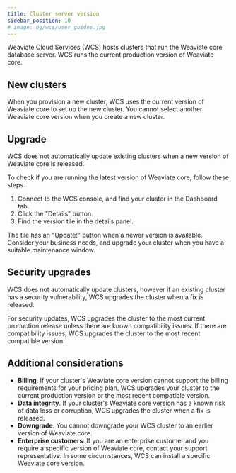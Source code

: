```yaml
---
title: Cluster server version
sidebar_position: 10
# image: og/wcs/user_guides.jpg
---
```


Weaviate Cloud Services (WCS) hosts clusters that run the Weaviate core database server. WCS runs the current production version of Weaviate core. 

## New clusters

When you provision a new cluster, WCS uses the current version of Weaviate core to set up the new cluster. You cannot select another Weaviate core version when you create a new cluster. 

## Upgrade

WCS does not automatically update existing clusters when a new version of Weaviate core is released. 

To check if you are running the latest version of Weaviate core, follow these steps. 

1. Connect to the WCS console, and find your cluster in the Dashboard tab.
1. Click the "Details" button.
1. Find the version tile in the details panel. 

The tile has an "Update!" button when a newer version is available. Consider your business needs, and upgrade your cluster when you have a suitable maintenance window.  

## Security upgrades

 WCS does not automatically update clusters, however if an existing cluster has a security vulnerability, WCS upgrades the cluster when a fix is released.
 
 For security updates, WCS upgrades the cluster to the most current production release unless there are known compatibility issues. If there are compatibility issues, WCS upgrades the cluster to the most recent compatible version. 

## Additional considerations

- **Billing**. If your cluster's Weaviate core version cannot support the billing requirements for your pricing plan, WCS upgrades your cluster to the current production version or the most recent compatible version. 
- **Data integrity**. If your cluster's Weaviate core version has a known risk of data loss or corruption, WCS upgrades the cluster when a fix is released.
- **Downgrade**. You cannot downgrade your WCS cluster to an earlier version of Weaviate core.
- **Enterprise customers**. If you are an enterprise customer and you require a specific version of Weaviate core, contact your support representative. In some circumstances, WCS can install a specific Weaviate core version.